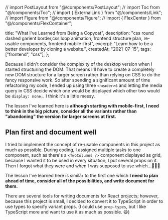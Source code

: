 // import PostLayout from "@/components/PostLayout";
// import Toc from "@/components/Toc";
// import { ExternalLink } from "@/components/Link";
// import Figure from "@/components/Figure";
// import { FlexCenter } from "@/components/FlexContainer";

  title: "What I've Learned from Being a Copycat",
  description:
    "css round dashed garient border,css loop animation, frontend structure plan, re-usable components, frontend mobile-first",
  excerpt: "Learn how to be a better developer by cloning a website.",
  createdAt: "2021-07-15",
  tags: ["frontend", "css"],
};


Because I didn't consider the complexity of the desktop version when I started structuring the DOM. That means I'll have to create a completely new DOM structure for a larger screen rather than relying on CSS to do the fancy responsive work. So after spending a significant amount of time refactoring my code, I ended up using three `<header>`s and letting the media query in CSS decide which one would be displayed which other two would be `display: none;`. I think it's a little messy.

The lesson I've learned here is **although starting with mobile-first, I need to think in the big picture, consider all the variants rather than "abandoning" the version for larger screens at first.**

## Plan first and document well

I tried to implement the concept of re-usable components in this project as much as possible. During coding, I assigned multiple tasks to one component, such as there's a `<TwoColumns />` component displayed as grid, because I wanted it to be used in every situation, I put several props on it. Then I forgot what they were and when I was supposed to use which...🤦🏻‍♀️

The lesson I've learned here is similar to the first one which **I need to plan ahead of time, consider all of the possibilities, and write document for them.**

There are several tools for writing documents for React projects; however, because this project is small, I decided to convert it to TypeScript in order to use types to specify variant props. (I could use `prop-types`, but I like TypeScript more and want to use it as much as possible. 😄)

